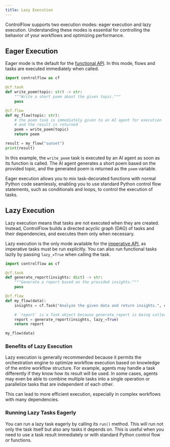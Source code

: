 ```yaml
---
title: Lazy Execution
---
```


ControlFlow supports two execution modes: eager execution and lazy execution. Understanding these modes is essential for controlling the behavior of your workflows and optimizing performance.

## Eager Execution

Eager mode is the default for the [functional API](/patterns/workflow-apis). In this mode, flows and tasks are executed immediately when called.

```python
import controlflow as cf

@cf.task
def write_poem(topic: str) -> str:
    """Write a short poem about the given topic."""
    pass

@cf.flow
def my_flow(topic: str):
    # the poem task is immediately given to an AI agent for execution
    # and the result is returned
    poem = write_poem(topic)
    return poem

result = my_flow("sunset")
print(result)
```

In this example, the `write_poem` task is executed by an AI agent as soon as its function is called. The AI agent generates a short poem based on the provided topic, and the generated poem is returned as the `poem` variable.

Eager execution allows you to mix task-decorated functions with normal Python code seamlessly, enabling you to use standard Python control flow statements, such as conditionals and loops, to control the execution of tasks.

## Lazy Execution

Lazy execution means that tasks are not executed when they are created. Instead, ControlFlow builds a directed acyclic graph (DAG) of tasks and their dependencies, and executes them only when necessary.

Lazy execution is the only mode available for the [imperative API](/patterns/workflow-apis), as imperative tasks must be run explicitly. You can also run functional tasks lazily by passing `lazy_=True` when calling the task.

```python
import controlflow as cf

@cf.task
def generate_report(insights: dict) -> str:
    """Generate a report based on the provided insights."""
    pass

@cf.flow
def my_flow(data):
    insights = cf.Task("Analyze the given data and return insights.", context=dict(data=data))

    # `report` is a Task object because generate_report is being called lazily
    report = generate_report(insights, lazy_=True)
    return report

my_flow(data)
```

### Benefits of Lazy Execution

Lazy execution is generally recommended because it permits the orchestration engine to optimize workflow execution based on knowledge of the entire workflow structure. For example, agents may handle a task differently if they know how its result will be used. In some cases, agents may even be able to combine multiple tasks into a single operation or parallelize tasks that are independent of each other.

This can lead to more efficient execution, especially in complex workflows with many dependencies. 

### Running Lazy Tasks Eagerly

You can run a lazy task eagerly by calling its `run()` method. This will run not only the task itself but also any tasks it depends on. This is useful when you need to use a task result immediately or with standard Python control flow or functions.
